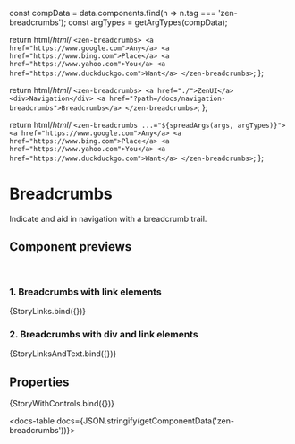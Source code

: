 

const compData = data.components.find(n => n.tag === 'zen-breadcrumbs');
const argTypes = getArgTypes(compData);

<Meta title="Navigation/Breadcrumbs" component="zen-breadcrumbs" argTypes={argTypes} />

  return html/*html*/ `
    <zen-breadcrumbs>
      <a href="https://www.google.com">Any</a>
      <a href="https://www.bing.com">Place</a>
      <a href="https://www.yahoo.com">You</a>
      <a href="https://www.duckduckgo.com">Want</a>
    </zen-breadcrumbs>
  `;
};

  return html/*html*/ `
    <zen-breadcrumbs>
      <a href="./">ZenUI</a>
      <div>Navigation</div>
      <a href="?path=/docs/navigation-breadcrumbs">Breadcrumbs</a>
    </zen-breadcrumbs>
  `;
};

  return html/*html*/ `
    <zen-breadcrumbs ...="${spreadArgs(args, argTypes)}">
      <a href="https://www.google.com">Any</a>
      <a href="https://www.bing.com">Place</a>
      <a href="https://www.yahoo.com">You</a>
      <a href="https://www.duckduckgo.com">Want</a>
    </zen-breadcrumbs>
  `;
};

# Breadcrumbs

Indicate and aid in navigation with a breadcrumb trail.

## Component previews

<br />

### 1. Breadcrumbs with link elements

<Canvas>
  <Story name="links">{StoryLinks.bind({})}</Story>
</Canvas>

### 2. Breadcrumbs with div and link elements

<Canvas>
  <Story name="links-and-text">{StoryLinksAndText.bind({})}</Story>
</Canvas>

## Properties

<Canvas>
  <Story
    name="default"
    args={{
      ...getDefaultArgs(argTypes),
    }}
  >
    {StoryWithControls.bind({})}
  </Story>
</Canvas>

<ArgsTable story="default" />

<docs-table docs={JSON.stringify(getComponentData('zen-breadcrumbs'))}></docs-table>
